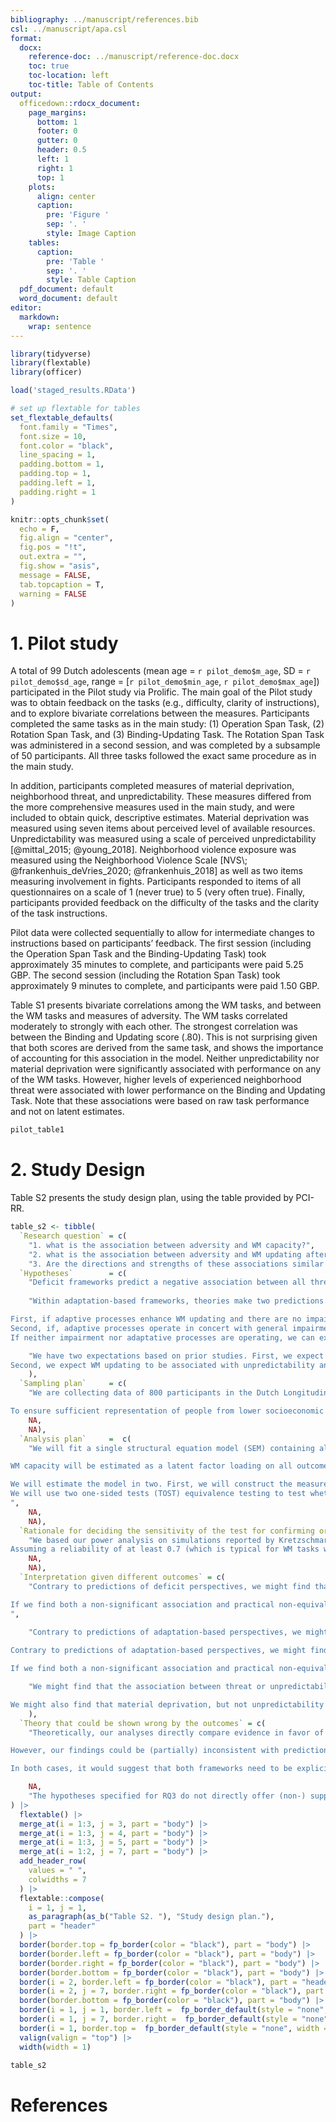 ```yaml
---
bibliography: ../manuscript/references.bib
csl: ../manuscript/apa.csl
format: 
  docx:
    reference-doc: ../manuscript/reference-doc.docx
    toc: true
    toc-location: left
    toc-title: Table of Contents
output:
  officedown::rdocx_document:
    page_margins:
      bottom: 1
      footer: 0
      gutter: 0
      header: 0.5
      left: 1
      right: 1
      top: 1
    plots:
      align: center
      caption:
        pre: 'Figure '
        sep: '. '
        style: Image Caption
    tables:
      caption:
        pre: 'Table '
        sep: '. '
        style: Table Caption
  pdf_document: default
  word_document: default
editor: 
  markdown: 
    wrap: sentence
---
```


```r
library(tidyverse)
library(flextable)
library(officer)

load('staged_results.RData')

# set up flextable for tables
set_flextable_defaults(
  font.family = "Times",
  font.size = 10,
  font.color = "black",
  line_spacing = 1,
  padding.bottom = 1,
  padding.top = 1,
  padding.left = 1,
  padding.right = 1
)

knitr::opts_chunk$set(
  echo = F,
  fig.align = "center",
  fig.pos = "!t", 
  out.extra = "",
  fig.show = "asis",
  message = FALSE,
  tab.topcaption = T,
  warning = FALSE
)
```

\pagebreak

# 1. Pilot study

A total of 99 Dutch adolescents (mean age = `r pilot_demo$m_age`, SD = `r pilot_demo$sd_age`, range = [`r pilot_demo$min_age`, `r pilot_demo$max_age`]) participated in the Pilot study via Prolific.
The main goal of the Pilot study was to obtain feedback on the tasks (e.g., difficulty, clarity of instructions), and to explore bivariate correlations between the measures.
Participants completed the same tasks as in the main study: (1) Operation Span Task, (2) Rotation Span Task, and (3) Binding-Updating Task.
The Rotation Span Task was administered in a second session, and was completed by a subsample of 50 participants.
All three tasks followed the exact same procedure as in the main study.

In addition, participants completed measures of material deprivation, neighborhood threat, and unpredictability.
These measures differed from the more comprehensive measures used in the main study, and were included to obtain quick, descriptive estimates.
Material deprivation was measured using seven items about perceived level of available resources.
Unpredictability was measured using a scale of perceived unpredictability [@mittal_2015; @young_2018].
Neighborhood violence exposure was measured using the Neighborhood Violence Scale [NVS\; @frankenhuis_deVries_2020; @frankenhuis_2018] as well as two items measuring involvement in fights.
Participants responded to items of all questionnaires on a scale of 1 (never true) to 5 (very often true).
Finally, participants provided feedback on the difficulty of the tasks and the clarity of the task instructions.

Pilot data were collected sequentially to allow for intermediate changes to instructions based on participants' feedback.
The first session (including the Operation Span Task and the Binding-Updating Task) took approximately 35 minutes to complete, and participants were paid 5.25 GBP.
The second session (including the Rotation Span Task) took approximately 9 minutes to complete, and participants were paid 1.50 GBP.

Table S1 presents bivariate correlations among the WM tasks, and between the WM tasks and measures of adversity.
The WM tasks correlated moderately to strongly with each other.
The strongest correlation was between the Binding and Updating score (.80).
This is not surprising given that both scores are derived from the same task, and shows the importance of accounting for this association in the model.
Neither unpredictability nor material deprivation were significantly associated with performance on any of the WM tasks.
However, higher levels of experienced neighborhood threat were associated with lower performance on the Binding and Updating Task.
Note that these associations were based on raw task performance and not on latent estimates.


```r
pilot_table1
```


# 2. Study Design

Table S2 presents the study design plan, using the table provided by PCI-RR.

```r
table_s2 <- tibble(
  `Research question` = c(
    "1. what is the association between adversity and WM capacity?", 
    "2. what is the association between adversity and WM updating after accounting for WM capacity?", 
    "3. Are the directions and strengths of these associations similar or different for neighborhood threat, material deprivation, and unpredictability?"),
  `Hypotheses`        = c(
    "Deficit frameworks predict a negative association between all three types of adversity and WM capacity as well as WM updating. This follows from the hypothesis that adversity leads to broad WM deficits. Deficit frameworks are partially supported if we find negative associations with only one (or two) types of adversity. ",
    
    "Within adaptation-based frameworks, theories make two predictions. 

First, if adaptive processes enhance WM updating and there are no impairment processes operating, we can expect a positive association between adversity and WM updating. 
Second, if, adaptive processes operate in concert with general impairment processes, we can expect intact WM updating in combination with lowered WM capacity.
If neither impairment nor adaptative processes are operating, we can expect both WM updating and capacity to be intact.",

    "We have two expectations based on prior studies. First, we expect the association between material deprivation and WM capacity to be more negative than the associations with unpredictability and neighborhood threat. 
Second, we expect WM updating to be associated with unpredictability and neighborhood threat, but not with material deprivation."
    ),
  `Sampling plan`     = c(
    "We are collecting data of 800 participants in the Dutch Longitudinal Internet studies for the Social Sciences (LISS) panel. First, we will use data that were previously collected in LISS. Second, we will use new data that we collected ourselves in LISS. Data collection started on October 2nd and is expected to be completed in February 2024. We signed a contract with LISS stipulating that we will receive access to the data only after Stage 1 acceptance of this Registered Report.

To ensure sufficient representation of people from lower socioeconomic backgrounds, roughly half the total sample will be sampled from participants who reported one or more of the following at least once in the three years: (1) a monthly income < €1,500, (2) HAVO or VWO as highest completed education (which are the two highest levels in Dutch secondary education), or (3) a score of 4 or lower on the 'ladder of life'", 
    NA, 
    NA),
  `Analysis plan`     =  c(
    "We will fit a single structural equation model (SEM) containing all adversity measures. We will use robust maximum likelihood estimation in case any variable is non-normally distributed. Missing data will be handled using full information maximum likelihood (FIML). If participants are from the same household, this clustering within families will be accounted for.

WM capacity will be estimated as a latent factor loading on all outcome measures. In addition, we will estimate WM updating as a latent factor capturing residual variance in the updating measure. We will estimate the effect of each adversity type through regression analyses. Each association will be controlled for: (1) age in years; (2) the quadratic effect of age; (2) environmental noise; (3) two items measuring interruptions. 

We will estimate the model in two. First, we will construct the measurement model of WM, without including the adversity measures. Once we obtain at least acceptable model fit, we will access and add the adversity measures to the model. We will control for multiple testing using the false discovery rate 
We will use two one-sided tests (TOST) equivalence testing to test whether small effects—which we define as standardized effects between -.10 and .10—are practically equivalent, which we will interpret as evidence for intact performance.
", 
    NA, 
    NA),
  `Rationale for deciding the sensitivity of the test for confirming or disconfirming the hypothesis` = c(
    "We based our power analysis on simulations reported by Kretzschmar ad Gignac (2019), determining the required sample size to detect a small effect size (β = 0.1) with at least 90% power at α = 0.05.
Assuming a reliability of at least 0.7 (which is typical for WM tasks with a number of trials similar to ours; e.g., Wilhelm, et al., 2013), we would require a sample size of *N* = 730. Anticipating exclusions, we decided to include 800 participants.", 
    NA, 
    NA),
  `Interpretation given different outcomes` = c(
    "Contrary to predictions of deficit perspectives, we might find that all associations between adversity and WM capacity are either practically equivalent or positive. This would suggest that WM capacity is either unaffected or even enhanced by adversity.

If we find both a non-significant association and practical non-equivalence, we will conclude that our data neither support nor refute either framework.
",
    
    "Contrary to predictions of adaptation-based perspectives, we might find that the association between adversity and WM updating is negative. This would suggest that WM updating is impaired by adversity.

Contrary to predictions of adaptation-based perspectives, we might find a practically equivalent association with adversity for both WM capacity and updating. This would suggest that WM is unaffected by adversity. 

If we find both a non-significant association and practical non-equivalence, we will conclude that our data neither support nor refute either framework.",

    "We might find that the association between threat or unpredictability with WM capacity is more strongly or equally strongly negative than with material deprivation. This would suggest that threat or unpredictability are more strongly associated with WM capacity than material deprivation.

We might also find that material deprivation, but not unpredictability or neighborhood threat, is positively associated with WM updating. This would suggest that an enhanced updating ability has an adaptive benefit for individuals experiencing material deprivation."
    ),
  `Theory that could be shown wrong by the outcomes` = c(
    "Theoretically, our analyses directly compare evidence in favor of deficit and adaptation-based perspectives. Both are established frameworks generating predictions that extend to other cognitive abilities beyond WM. Therefore, the current study could neither confirm nor disconfirm the frameworks in general.

However, our findings could be (partially) inconsistent with predictions derived from both frameworks. Deviating findings for RQ1 or RQ 2 would require revising theoretical predictions about the specific WM abilities that are adapted to/impaired by adversity.

In both cases, it would suggest that both frameworks need to be explicit in how they distinguish between different WM components.", 

    NA, 
    "The hypotheses specified for RQ3 do not directly offer (non-) support for either framework. However, finding different patterns than hypothesized here would be inconsistent with findings of prior studies."),
) |> 
  flextable() |> 
  merge_at(i = 1:3, j = 3, part = "body") |> 
  merge_at(i = 1:3, j = 4, part = "body") |>
  merge_at(i = 1:3, j = 5, part = "body") |>
  merge_at(i = 1:2, j = 7, part = "body") |>  
  add_header_row(
    values = " ",
    colwidths = 7
  ) |>
  flextable::compose(
    i = 1, j = 1,
    as_paragraph(as_b("Table S2. "), "Study design plan."),
    part = "header"
  ) |> 
  border(border.top = fp_border(color = "black"), part = "body") |> 
  border(border.left = fp_border(color = "black"), part = "body") |> 
  border(border.right = fp_border(color = "black"), part = "body") |> 
  border(border.bottom = fp_border(color = "black"), part = "body") |> 
  border(i = 2, border.left = fp_border(color = "black"), part = "header") |>
  border(i = 2, j = 7, border.right = fp_border(color = "black"), part = "header") |>
  border(border.bottom = fp_border(color = "black"), part = "body") |> 
  border(i = 1, j = 1, border.left =  fp_border_default(style = "none", width = 0), part = "header") |>
  border(i = 1, j = 7, border.right =  fp_border_default(style = "none", width = 0), part = "header") |> 
  border(i = 1, border.top =  fp_border_default(style = "none", width = 0), part = "header") |> 
  valign(valign = "top") |> 
  width(width = 1)

table_s2
```

\pagebreak

# References

::: {#refs}
:::

\pagebreak

